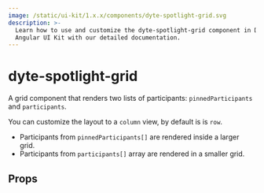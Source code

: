 ```yaml
---
image: /static/ui-kit/1.x.x/components/dyte-spotlight-grid.svg
description: >-
  Learn how to use and customize the dyte-spotlight-grid component in Dyte's
  Angular UI Kit with our detailed documentation.
---
```


# dyte-spotlight-grid

A grid component that renders two lists of participants: `pinnedParticipants` and `participants`.

You can customize the layout to a `column` view, by default is is `row`.

- Participants from `pinnedParticipants[]` are rendered inside a larger grid.
- Participants from `participants[]` array are rendered in a smaller grid.

## Props

<PropsTable of="dyte-spotlight-grid" />

<head>
  <title>Angular UI Kit dyte-spotlight-grid</title>
</head>
